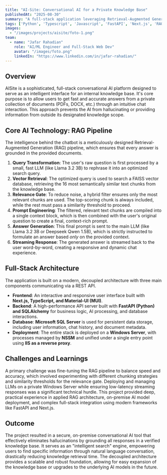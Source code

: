 ```yaml
---
title: "AI-Site: Conversational AI for a Private Knowledge Base"
publishedAt: "2025-08-30"
summary: "A full-stack application leveraging Retrieval-Augmented Generation (RAG) to provide accurate, context-aware answers from private documents."
tags: ['Python', 'Typescript', 'Javascript', 'FastAPI', 'Next.js', 'RAG', 'LLM', 'Vector Database']
images:
  - "/images/projects/aisite/foto-1.png"
team:
  - name: "Jafar Rahadian"
    role: "AI/ML Engineer and Full-Stack Web Dev"
    avatar: "/images/foto.png"
    linkedIn: "https://www.linkedin.com/in/jafar-rahadian/"
---
```


## Overview

AISite is a sophisticated, full-stack conversational AI platform designed to serve as an intelligent interface for an internal knowledge base. 
It's core purpose is to allow users to get fast and accurate answers from a private collection of documents (PDFs, DOCX, etc.) through an intuitive chat interaction. 
This approach prevents the AI from hallucinating or providing information from outside its designated knowledge scope.

## Core AI Technology: RAG Pipeline

The intelligence behind the chatbot is a meticulously designed Retrieval-Augmented Generation (RAG) pipeline, which ensures that every answer is grounded in the provided documents.

1.  **Query Transformation**: The user's raw question is first processed by a small, fast LLM (like Llama 3.2 3B) to rephrase it into an optimized search query.
2.  **Vector Retrieval**: The optimized query is used to search a FAISS vector database, retrieving the 16 most semantically similar text chunks from the knowledge base.
3.  **Relevance Gate**: To reduce noise, a hybrid filter ensures only the most relevant chunks are used. The top-scoring chunk is always included, while the rest must pass a similarity threshold to proceed.
4.  **Prompt Engineering**: The filtered, relevant text chunks are compiled into a single context block, which is then combined with the user's original question to create a final, context-rich prompt.
5.  **Answer Generation**: This final prompt is sent to the main LLM (like Llama 3.2 3B or Deepseek Qwen 1.5B), which is strictly instructed to formulate an answer based *only* on the provided context.
6.  **Streaming Response**: The generated answer is streamed back to the user word-by-word, creating a responsive and dynamic chat experience.

## Full-Stack Architecture

The application is built on a modern, decoupled architecture with three main components communicating via a REST API.

-   **Frontend**: An interactive and responsive user interface built with **Next.js, TypeScript, and Material-UI (MUI)**.
-   **Backend**: A high-performance API server built with **FastAPI (Python) and SQLAlchemy** for business logic, AI processing, and database interactions.
-   **Database**: **Microsoft SQL Server** is used for persistent data storage, including user information, chat history, and document metadata.
-   **Deployment**: The entire stack is deployed on a **Windows Server**, with processes managed by **NSSM** and unified under a single entry point using **IIS as a reverse proxy**.

## Challenges and Learnings

A primary challenge was fine-tuning the RAG pipeline to balance speed and accuracy, which involved experimenting with different chunking strategies and similarity thresholds for the relevance gate. Deploying and managing LLMs on a private Windows Server while ensuring low-latency streaming responses was a significant technical hurdle. This project provided deep, practical experience in applied RAG architecture, on-premise AI model deployment, and complex full-stack integration using modern frameworks like FastAPI and Next.js.

## Outcome

The project resulted in a secure, on-premise conversational AI tool that effectively eliminates hallucinations by grounding all responses in a verified knowledge base. It serves as an "intelligent search" engine, empowering users to find specific information through natural language conversation, drastically reducing knowledge retrieval time. The decoupled architecture provides a scalable and robust foundation, allowing for easy expansion of the knowledge base or upgrades to the underlying AI models in the future.